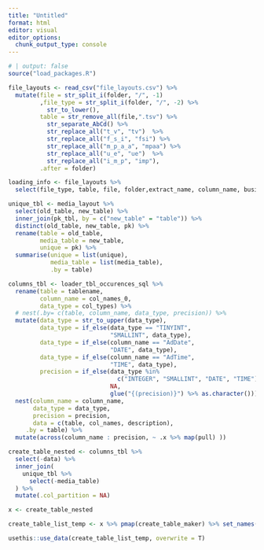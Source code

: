 ```yaml
---
title: "Untitled"
format: html
editor: visual
editor_options: 
  chunk_output_type: console
---
```


```r
# | output: false
source("load_packages.R")
```

```r
file_layouts <- read_csv("file_layouts.csv") %>% 
  mutate(file = str_split_i(folder, "/", -1)
         ,file_type = str_split_i(folder, "/", -2) %>% 
           str_to_lower(), 
         table = str_remove_all(file,".tsv") %>% 
           str_separate_AbCd() %>% 
           str_replace_all("t_v", "tv")  %>% 
           str_replace_all("f_s_i", "fsi") %>% 
           str_replace_all("m_p_a_a", "mpaa") %>% 
           str_replace_all("u_e", "ue")  %>% 
           str_replace_all("i_m_p", "imp"),
         .after = folder) 
```


```r
loading_info <- file_layouts %>% 
  select(file_type, table, file, folder,extract_name, column_name, business_logic) 

unique_tbl <- media_layout %>% 
  select(old_table, new_table) %>% 
  inner_join(pk_tbl, by = c("new_table" = "table")) %>% 
  distinct(old_table, new_table, pk) %>% 
  rename(table = old_table,
         media_table = new_table,
         unique = pk) %>%
  summarise(unique = list(unique),
            media_table = list(media_table),
            .by = table)

columns_tbl <- loader_tbl_occurences_sql %>% 
  rename(table = tablename,
         column_name = col_names_0,
         data_type = col_types) %>% 
  # nest(.by= c(table, column_name, data_type, precision)) %>%
  mutate(data_type = str_to_upper(data_type),
         data_type = if_else(data_type == "TINYINT", 
                             "SMALLINT", data_type),
         data_type = if_else(column_name == "AdDate", 
                             "DATE", data_type),
         data_type = if_else(column_name == "AdTime", 
                             "TIME", data_type),
         precision = if_else(data_type %in% 
                               c("INTEGER", "SMALLINT", "DATE", "TIME"),
                             NA, 
                             glue("{(precision)}") %>% as.character())) %>% 
  nest(column_name = column_name,
       data_type = data_type,
       precision = precision, 
       data = c(table, col_names, description), 
     .by = table) %>% 
  mutate(across(column_name : precision, ~ .x %>% map(pull) ))

```

```r
create_table_nested <- columns_tbl %>% 
  select(-data) %>% 
  inner_join(
    unique_tbl %>% 
      select(-media_table)
  ) %>% 
  mutate(.col_partition = NA)

x <- create_table_nested

create_table_list_temp <- x %>% pmap(create_table_maker) %>% set_names(x$table)

usethis::use_data(create_table_list_temp, overwrite = T)

```




